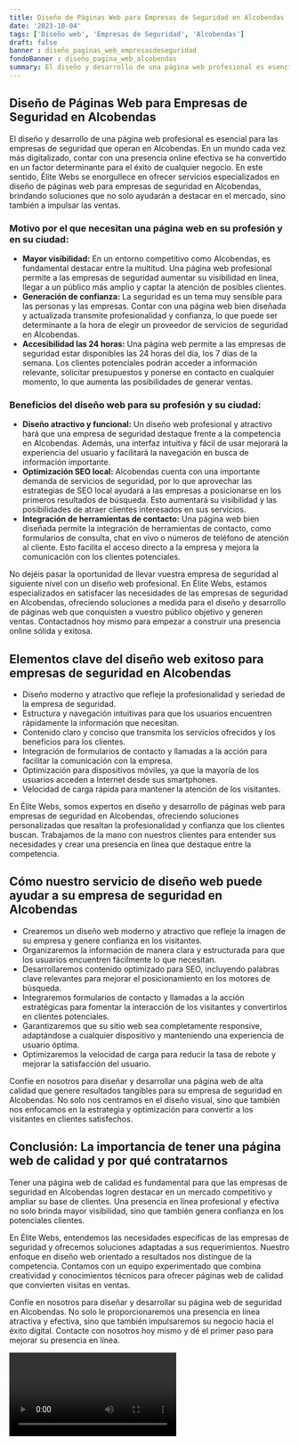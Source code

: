 ```yaml
---
title: Diseño de Páginas Web para Empresas de Seguridad en Alcobendas
date: '2023-10-04'
tags: ['Diseño web', 'Empresas de Seguridad', 'Alcobendas']
draft: false
banner : diseño_paginas_web_empresasdeseguridad
fondoBanner : diseño_pagina_web_alcobendas
summary: El diseño y desarrollo de una página web profesional es esencial para las empresas de seguridad que operan en Alcobendas. En un mundo cada vez más digitalizado, contar con una presencia online efectiva se ha convertido en un factor determinante para el éxito de cualquier negocio. En este sentido, Élite Webs se enorgullece en ofrecer servicios especializados en diseño de páginas web para empresas de seguridad en Alcobendas, brindando soluciones que no solo ayudarán a destacar en el mercado, sino también a impulsar las ventas.
---
```


## Diseño de Páginas Web para Empresas de Seguridad en Alcobendas

El diseño y desarrollo de una página web profesional es esencial para las empresas de seguridad que operan en Alcobendas. En un mundo cada vez más digitalizado, contar con una presencia online efectiva se ha convertido en un factor determinante para el éxito de cualquier negocio. En este sentido, Élite Webs se enorgullece en ofrecer servicios especializados en diseño de páginas web para empresas de seguridad en Alcobendas, brindando soluciones que no solo ayudarán a destacar en el mercado, sino también a impulsar las ventas.

### Motivo por el que necesitan una página web en su profesión y en su ciudad:

- **Mayor visibilidad:** En un entorno competitivo como Alcobendas, es fundamental destacar entre la multitud. Una página web profesional permite a las empresas de seguridad aumentar su visibilidad en línea, llegar a un público más amplio y captar la atención de posibles clientes.
- **Generación de confianza:** La seguridad es un tema muy sensible para las personas y las empresas. Contar con una página web bien diseñada y actualizada transmite profesionalidad y confianza, lo que puede ser determinante a la hora de elegir un proveedor de servicios de seguridad en Alcobendas.
- **Accesibilidad las 24 horas:** Una página web permite a las empresas de seguridad estar disponibles las 24 horas del día, los 7 días de la semana. Los clientes potenciales podrán acceder a información relevante, solicitar presupuestos y ponerse en contacto en cualquier momento, lo que aumenta las posibilidades de generar ventas.

### Beneficios del diseño web para su profesión y su ciudad:

- **Diseño atractivo y funcional:** Un diseño web profesional y atractivo hará que una empresa de seguridad destaque frente a la competencia en Alcobendas. Además, una interfaz intuitiva y fácil de usar mejorará la experiencia del usuario y facilitará la navegación en busca de información importante.
- **Optimización SEO local:** Alcobendas cuenta con una importante demanda de servicios de seguridad, por lo que aprovechar las estrategias de SEO local ayudará a las empresas a posicionarse en los primeros resultados de búsqueda. Esto aumentará su visibilidad y las posibilidades de atraer clientes interesados ​​en sus servicios.
- **Integración de herramientas de contacto:** Una página web bien diseñada permite la integración de herramientas de contacto, como formularios de consulta, chat en vivo o números de teléfono de atención al cliente. Esto facilita el acceso directo a la empresa y mejora la comunicación con los clientes potenciales.

No dejéis pasar la oportunidad de llevar vuestra empresa de seguridad al siguiente nivel con un diseño web profesional. En Élite Webs, estamos especializados en satisfacer las necesidades de las empresas de seguridad en Alcobendas, ofreciendo soluciones a medida para el diseño y desarrollo de páginas web que conquisten a vuestro público objetivo y generen ventas. Contactadnos hoy mismo para empezar a construir una presencia online sólida y exitosa.

<GifSeo />

<Cta />

## Elementos clave del diseño web exitoso para empresas de seguridad en Alcobendas

- Diseño moderno y atractivo que refleje la profesionalidad y seriedad de la empresa de seguridad.
- Estructura y navegación intuitivas para que los usuarios encuentren rápidamente la información que necesitan.
- Contenido claro y conciso que transmita los servicios ofrecidos y los beneficios para los clientes.
- Integración de formularios de contacto y llamadas a la acción para facilitar la comunicación con la empresa.
- Optimización para dispositivos móviles, ya que la mayoría de los usuarios acceden a Internet desde sus smartphones.
- Velocidad de carga rápida para mantener la atención de los visitantes.

En Élite Webs, somos expertos en diseño y desarrollo de páginas web para empresas de seguridad en Alcobendas, ofreciendo soluciones personalizadas que resaltan la profesionalidad y confianza que los clientes buscan. Trabajamos de la mano con nuestros clientes para entender sus necesidades y crear una presencia en línea que destaque entre la competencia.

## Cómo nuestro servicio de diseño web puede ayudar a su empresa de seguridad en Alcobendas

- Crearemos un diseño web moderno y atractivo que refleje la imagen de su empresa y genere confianza en los visitantes.
- Organizaremos la información de manera clara y estructurada para que los usuarios encuentren fácilmente lo que necesitan.
- Desarrollaremos contenido optimizado para SEO, incluyendo palabras clave relevantes para mejorar el posicionamiento en los motores de búsqueda.
- Integraremos formularios de contacto y llamadas a la acción estratégicas para fomentar la interacción de los visitantes y convertirlos en clientes potenciales.
- Garantizaremos que su sitio web sea completamente responsive, adaptándose a cualquier dispositivo y manteniendo una experiencia de usuario óptima.
- Optimizaremos la velocidad de carga para reducir la tasa de rebote y mejorar la satisfacción del usuario.

Confíe en nosotros para diseñar y desarrollar una página web de alta calidad que genere resultados tangibles para su empresa de seguridad en Alcobendas. No solo nos centramos en el diseño visual, sino que también nos enfocamos en la estrategia y optimización para convertir a los visitantes en clientes satisfechos.

## Conclusión: La importancia de tener una página web de calidad y por qué contratarnos

Tener una página web de calidad es fundamental para que las empresas de seguridad en Alcobendas logren destacar en un mercado competitivo y ampliar su base de clientes. Una presencia en línea profesional y efectiva no solo brinda mayor visibilidad, sino que también genera confianza en los potenciales clientes.

En Élite Webs, entendemos las necesidades específicas de las empresas de seguridad y ofrecemos soluciones adaptadas a sus requerimientos. Nuestro enfoque en diseño web orientado a resultados nos distingue de la competencia. Contamos con un equipo experimentado que combina creatividad y conocimientos técnicos para ofrecer páginas web de calidad que convierten visitas en ventas.

Confíe en nosotros para diseñar y desarrollar su página web de seguridad en Alcobendas. No solo le proporcionaremos una presencia en línea atractiva y efectiva, sino que también impulsaremos su negocio hacia el éxito digital. Contacte con nosotros hoy mismo y dé el primer paso para mejorar su presencia en línea.

<Video />

<CtaBot job='Empresas de Seguridad' city='Alcobendas'/>

<Gmaps query='Alcobendas+españa+maps' />
